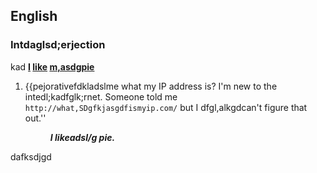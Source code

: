 ==English==

===Intdaglsd;erjection===kad
'''[[I]] [[like]] [[m,asdgpie]]'''

# {{pejorativefdkladslme what my IP address is?  I'm new to the intedl;kadfglk;rnet.  Someone told me <tt><nowiki>http://what,SDgfkjasgdfismyip.com/</nowiki></tt> but I dfgl,alkgdcan't figure that out.''
#: '''''I likeadsl/g pie.'''''
dafksdjgd